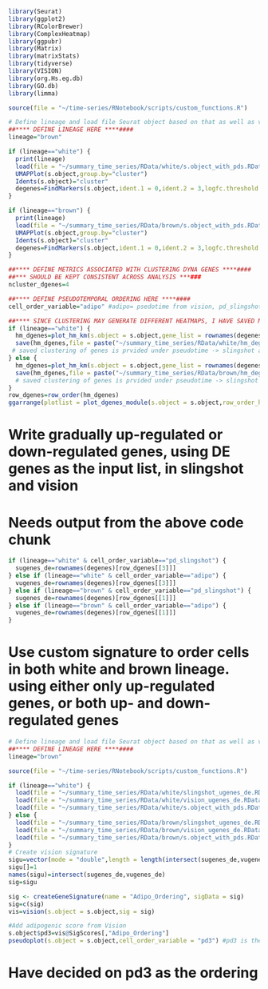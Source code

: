 
```r
library(Seurat)
library(ggplot2)
library(RColorBrewer)
library(ComplexHeatmap)
library(ggpubr)
library(Matrix)
library(matrixStats)
library(tidyverse)
library(VISION)
library(org.Hs.eg.db)
library(GO.db)
library(limma)

source(file = "~/time-series/RNotebook/scripts/custom_functions.R")

# Define lineage and load file Seurat object based on that as well as variable genes
##**** DEFINE LINEAGE HERE ****####
lineage="brown"

if (lineage=="white") {
  print(lineage)
  load(file = "~/summary_time_series/RData/white/s.object_with_pds.RData")
  UMAPPlot(s.object,group.by="cluster")
  Idents(s.object)="cluster"
  degenes=FindMarkers(s.object,ident.1 = 0,ident.2 = 3,logfc.threshold = 1)
}

if (lineage=="brown") {
  print(lineage)
  load(file = "~/summary_time_series/RData/brown/s.object_with_pds.RData")
  UMAPPlot(s.object,group.by="cluster")
  Idents(s.object)="cluster"
  degenes=FindMarkers(s.object,ident.1 = 0,ident.2 = 3,logfc.threshold = 1)
}

##**** DEFINE METRICS ASSOCIATED WITH CLUSTERING DYNA GENES ****####
##*** SHOULD BE KEPT CONSISTENT ACROSS ANALYSIS ***###
ncluster_dgenes=4

##**** DEFINE PSEUDOTEMPORAL ORDERING HERE ****####
cell_order_variable="adipo" #adipo= psedotime from vision, pd_slingshot = pseudotime fom slingshot

##**** SINCE CLUSTERING MAY GENERATE DIFFERENT HEATMAPS, I HAVE SAVED MY WORKING HEATMAP****##
if (lineage=="white") {
  hm_dgenes=plot_hm_km(s.object = s.object,gene_list = rownames(degenes),cell_order_variable = cell_order_variable,clusters =ncluster_dgenes)
  save(hm_dgenes,file = paste("~/summary_time_series/RData/white/hm_degenes_",cell_order_variable,".RData",sep = ""))
 # saved clustering of genes is prvided under pseudotime -> slingshot and pseudtoime -> vision
} else {
  hm_dgenes=plot_hm_km(s.object = s.object,gene_list = rownames(degenes),cell_order_variable = cell_order_variable,clusters =ncluster_dgenes)
  save(hm_dgenes,file = paste("~/summary_time_series/RData/brown/hm_degenes_",cell_order_variable,".RData",sep = ""))
  # saved clustering of genes is prvided under pseudotime -> slingshot and pseudtoime -> vision
}
row_dgenes=row_order(hm_dgenes)
ggarrange(plotlist = plot_dgenes_module(s.object = s.object,row_order_hm = row_dgenes,cell_order_variable = cell_order_variable,dyna_genes = rownames(degenes)),nrow=2,ncol=3)
```

# Write gradually up-regulated or down-regulated genes, using DE genes as the input list, in slingshot and vision 
# Needs output from the above code chunk 
```r
if (lineage=="white" & cell_order_variable=="pd_slingshot") {
  sugenes_de=rownames(degenes)[row_dgenes[[3]]]
} else if (lineage=="white" & cell_order_variable=="adipo") {
  vugenes_de=rownames(degenes)[row_dgenes[[3]]]
} else if (lineage=="brown" & cell_order_variable=="pd_slingshot") {
  sugenes_de=rownames(degenes)[row_dgenes[[1]]]
} else if (lineage=="brown" & cell_order_variable=="adipo") {
  vugenes_de=rownames(degenes)[row_dgenes[[1]]]
} 
```

# Use custom signature to order cells in both white and brown lineage. using either only up-regulated genes, or both up- and down-regulated genes
```r
# Define lineage and load file Seurat object based on that as well as variable genes
##**** DEFINE LINEAGE HERE ****####
lineage="brown"

source(file = "~/time-series/RNotebook/scripts/custom_functions.R")

if (lineage=="white") {
  load(file = "~/summary_time_series/RData/white/slingshot_ugenes_de.RData")
  load(file = "~/summary_time_series/RData/white/vision_ugenes_de.RData")
  load(file = "~/summary_time_series/RData/white/s.object_with_pds.RData")
} else {
  load(file = "~/summary_time_series/RData/brown/slingshot_ugenes_de.RData")
  load(file = "~/summary_time_series/RData/brown/vision_ugenes_de.RData")
  load(file = "~/summary_time_series/RData/brown/s.object_with_pds.RData")
}
# Create vision signature
sigu=vector(mode = "double",length = length(intersect(sugenes_de,vugenes_de)))
sigu[]=1
names(sigu)=intersect(sugenes_de,vugenes_de)
sig=sigu

sig <- createGeneSignature(name = "Adipo_Ordering", sigData = sig)
sig=c(sig)
vis=vision(s.object = s.object,sig = sig)

#Add adipogenic score from Vision
s.object$pd3=vis@SigScores[,"Adipo_Ordering"]
pseudoplot(s.object = s.object,cell_order_variable = "pd3") #pd3 is the final pseudotime used in the study. It is also provided under psuedotime ->signature
```

# Have decided on pd3 as the ordering

